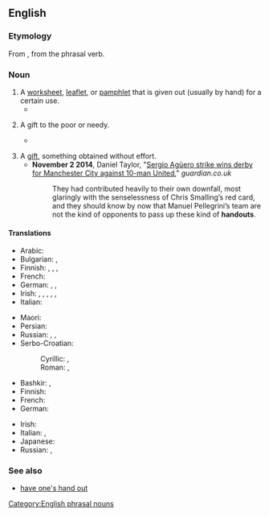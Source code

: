 {{also|hand out}}
==English==

===Etymology===
From {{af|en|hand|out}}, from the phrasal verb.

===Noun===
{{en-noun}}

# A [[worksheet]], [[leaflet]], or [[pamphlet]] that is given out (usually by hand) for a certain use.
#* {{quote-book|en|title=Teaching in Social Work: An Educators' Guide to Theory and Practice|author=Jeane W. Anastas|year=2010|page=39|ISBN=023152093X|passage=Therefore, it is often recommended that the framework or outline for a lecture be provided to students on the chalkboard or in a '''handout''' so they can more easily follow the logic as the lecture progresses.}}
# {{senseid|en|a gift to the poor or needy}}A gift to the poor or needy.
#* {{quote-book|en|title=Reclaiming Value in International Development: The Moral Dimensions of Development Policy and Practice in Poor Countries|author=Chloe Schwenke|year=2009|page=1|ISBN=0313363323|passage=A woman, dressed in simple and worn clothes, holding a very young and rather dirty looking baby, was seeking a '''handout'''.}}
#: {{ux|en|It's a place to get a hand up, not a '''handout'''.}}
# A [[gift]], something obtained without effort.
#* '''November 2 2014''', Daniel Taylor, "[http://www.theguardian.com/football/2014/nov/02/manchester-city-manchester-united-premier-league-match-report Sergio Agüero strike wins derby for Manchester City against 10-man United]," ''guardian.co.uk''
#*: They had contributed heavily to their own downfall, most glaringly with the senselessness of Chris Smalling’s red card, and they should know by now that Manuel Pellegrini’s team are not the kind of opponents to pass up these kind of '''handouts'''.

====Translations====
{{trans-top|a worksheet, leaflet or pamphlet given out for a certain use}}
* Arabic: {{t|ar|نَشْرَة|f}}
* Bulgarian: {{t+|bg|брошура|f}}, {{t|bg|дипляна|f}}
* Finnish: {{t+|fi|tiedote}}, {{t|fi|mainoslehtinen}}, {{t+|fi|moniste}}, {{t+|fi|moniste}}
* French: {{t+|fr|polycopié|m}}
* German: {{t+|de|Flugblatt|n}}, {{t+|de|Zettel|m}}, {{t|de|Handreichung|f}}
* Irish: {{t+|ga|bileog|f}}, {{t|ga|bileog eolais|f}}, {{t|ga|bileoigín|m}}, {{t|ga|dáileán|m}}, {{t|ga|glacán bileog|m}}, {{t|ga|bileog faisnéise|f}}
* Italian: {{t+|it|volantino|m}}
{{trans-mid}}
* Maori: {{t|mi|tohanga}}
* Persian: {{t+|fa|جزوه}}
* Russian: {{t|ru|разда́точный материа́л|m}}, {{t|ru|хэнда́ут|m}} {{qualifier|colloquial}}, {{t+|ru|памфле́т|m}}
* Serbo-Croatian:
*: Cyrillic: {{t|sh|ле̏так|m}}, {{t|sh|информативни матерѝја̄л|m}}
*: Roman: {{t+|sh|lȅtak|m}}, {{t|sh|informativni materìjāl|m}}
{{trans-bottom}}

{{trans-top|a gift to the poor or needy}}
* Bashkir: {{t|ba|хәйер}}, {{t|ba|саҙаҡа}}
* Finnish: {{t+|fi|almu}}
* French: {{t+|fr|aumône|f}}
* German: {{t+|de|Almosen|n}}
{{trans-mid}}
* Irish: {{t|ga|síneadh láimhe|m}}
* Italian: {{t+|it|donazione|f}}, {{t+|it|regalia|f}}
* Japanese: {{t|ja|施し物|tr=hodokoshimono}}
* Russian: {{t+|ru|ми́лостыня|f}}, {{t+|ru|подая́ние|n}}
{{trans-bottom}}

===See also===
* [[have one's hand out]]

[[Category:English phrasal nouns]]